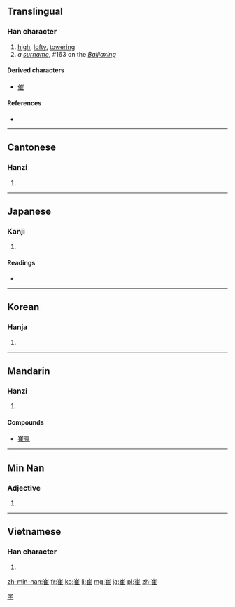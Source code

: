 ==Translingual==

===Han character===
{{Han char|rn=46|rad=山|as=08|sn=11|four=2221<sub>4</sub>|canj=山人土 (UOG)|ids=⿱[[山]][[隹]]}}

# [[high]], [[lofty]], [[towering]]
# ''a [[surname]]'', #163 on the ''[[:w:Baijiaxing|Baijiaxing]]''

====Derived characters====
* [[催]]

====References====
* {{Han ref|kx=0314.060|dkj=08178|dj=0614.230|hdz=10780.170|uh=5D14|ud=23828|bh=B15A|bd=45402}}

----

==Cantonese==

===Hanzi===
{{yue-hanzi|jyut=[[ceoi1]]|y=cheui1}}

# {{defn|lang=yue|sort=山08}}

----

==Japanese==

===Kanji===
{{ja-kanji|grade=|rs=山08}}

# {{defn|lang=ja|sort=山08}}

====Readings====
* {{ja-readings|on=[[さい]] (sai), [[すい]] (sui), [[せ]] (se)|kun=[[まじわる]] (majiwaru)}}

----

==Korean==

===Hanja===
{{ko-hanja|hangeul=최|rv=choe|mr=ch'oe|y=choy}}

# {{defn|lang=ko|sort=山08}}

----

==Mandarin==

===Hanzi===
{{cmn-hanzi|pin=[[cuī]] ([[cui1]]), [[Cuī]] ([[Cui1]])|wg=ts'ui<sup>1</sup>, Ts'ui<sup>1</sup>}}

# {{defn|lang=cmn|sort=山08}}

====Compounds====
* [[崔嵬]]

[[Category:Mandarin surnames|字]]

----

==Min Nan==

===Adjective===
{{nan-adj|ts|poj=[[chhui]] (chhui<sup>1</sup>)|pojt=chhui1|rs=chhui1}}

# {{defn|nan}}

----

==Vietnamese==

===Han character===
{{vi-hantu|[[thôi]], [[thoi]], [[thòi]]|rs=山08}}

# {{defn|lang=vi|sort=山08}}

[[zh-min-nan:崔]]
[[fr:崔]]
[[ko:崔]]
[[li:崔]]
[[mg:崔]]
[[ja:崔]]
[[pl:崔]]
[[zh:崔]]